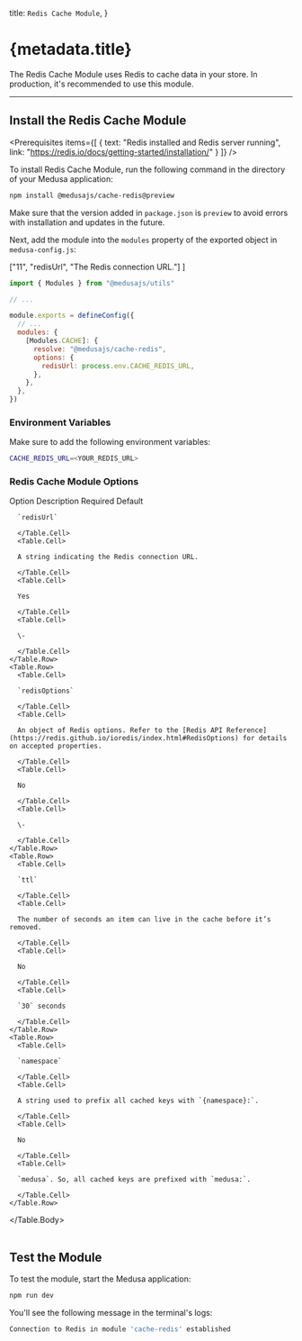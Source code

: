 
  title: `Redis Cache Module`,
}

# {metadata.title}

The Redis Cache Module uses Redis to cache data in your store. In production, it's recommended to use this module.

---

## Install the Redis Cache Module

<Prerequisites items={[
  {
    text: "Redis installed and Redis server running",
    link: "https://redis.io/docs/getting-started/installation/"
  }
]} />

To install Redis Cache Module, run the following command in the directory of your Medusa application:

```bash npm2yarn
npm install @medusajs/cache-redis@preview
```

<Note>

Make sure that the version added in `package.json` is `preview` to avoid errors with installation and updates in the future.

</Note>

Next, add the module into the `modules` property of the exported object in `medusa-config.js`:

  ["11", "redisUrl", "The Redis connection URL."]
]

```js title="medusa-config.js" highlights={highlights}
import { Modules } from "@medusajs/utils"

// ...

module.exports = defineConfig({
  // ...
  modules: {
    [Modules.CACHE]: {
      resolve: "@medusajs/cache-redis",
      options: { 
        redisUrl: process.env.CACHE_REDIS_URL,
      },
    },
  },
})
```

### Environment Variables

Make sure to add the following environment variables:

```bash
CACHE_REDIS_URL=<YOUR_REDIS_URL>
```

### Redis Cache Module Options

<Table>
  <Table.Header>
    <Table.Row>
      <Table.HeaderCell>Option</Table.HeaderCell>
      <Table.HeaderCell>Description</Table.HeaderCell>
      <Table.HeaderCell>Required</Table.HeaderCell>
      <Table.HeaderCell>Default</Table.HeaderCell>
    </Table.Row>
  </Table.Header>
  <Table.Body>
    <Table.Row>
      <Table.Cell>
      
      `redisUrl`
      
      </Table.Cell>
      <Table.Cell>
      
      A string indicating the Redis connection URL.
      
      </Table.Cell>
      <Table.Cell>
      
      Yes
      
      </Table.Cell>
      <Table.Cell>
      
      \-
      
      </Table.Cell>
    </Table.Row>
    <Table.Row>
      <Table.Cell>
      
      `redisOptions`
      
      </Table.Cell>
      <Table.Cell>
      
      An object of Redis options. Refer to the [Redis API Reference](https://redis.github.io/ioredis/index.html#RedisOptions) for details on accepted properties.
      
      </Table.Cell>
      <Table.Cell>
      
      No
      
      </Table.Cell>
      <Table.Cell>
      
      \-
      
      </Table.Cell>
    </Table.Row>
    <Table.Row>
      <Table.Cell>
      
      `ttl`
      
      </Table.Cell>
      <Table.Cell>
      
      The number of seconds an item can live in the cache before it’s removed.
      
      </Table.Cell>
      <Table.Cell>
      
      No
      
      </Table.Cell>
      <Table.Cell>
      
      `30` seconds
      
      </Table.Cell>
    </Table.Row>
    <Table.Row>
      <Table.Cell>
      
      `namespace`
      
      </Table.Cell>
      <Table.Cell>
      
      A string used to prefix all cached keys with `{namespace}:`.
      
      </Table.Cell>
      <Table.Cell>
      
      No
      
      </Table.Cell>
      <Table.Cell>
      
      `medusa`. So, all cached keys are prefixed with `medusa:`.
      
      </Table.Cell>
    </Table.Row>
  </Table.Body>
</Table>

## Test the Module

To test the module, start the Medusa application:

```bash npm2yarn
npm run dev
```

You'll see the following message in the terminal's logs:

```bash noCopy noReport
Connection to Redis in module 'cache-redis' established
```
